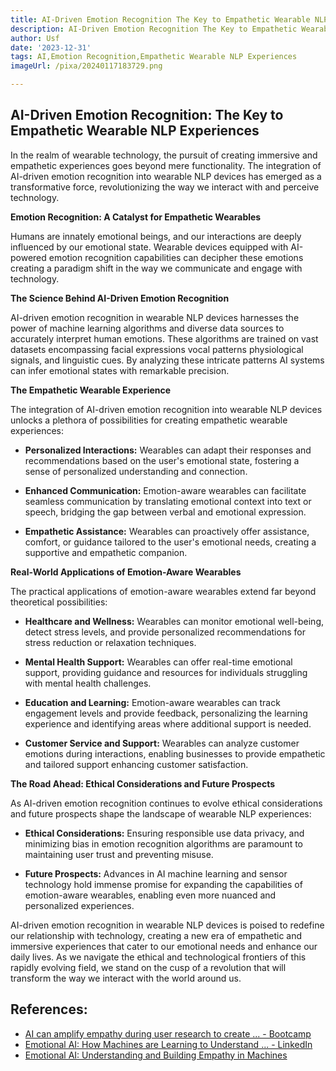 ```yaml
---
title: AI-Driven Emotion Recognition The Key to Empathetic Wearable NLP Experiences
description: AI-Driven Emotion Recognition The Key to Empathetic Wearable NLP Experiences
author: Usf
date: '2023-12-31'
tags: AI,Emotion Recognition,Empathetic Wearable NLP Experiences
imageUrl: /pixa/20240117183729.png

---
```

## AI-Driven Emotion  Recognition: The Key to Empathetic Wearable NLP Experiences

In the realm of wearable technology, the pursuit  of creating  immersive and empathetic experiences  goes beyond mere functionality. The integration of  AI-driven emotion recognition into wearable NLP  devices has  emerged as a transformative force, revolutionizing the way we interact with and perceive technology.

**Emotion  Recognition: A Catalyst for Empathetic Wearables**

Humans are innately  emotional beings,  and our interactions are  deeply influenced by our emotional state. Wearable devices equipped with AI-powered emotion recognition capabilities can decipher these emotions creating a paradigm shift in  the way we  communicate and engage with technology.

**The Science Behind AI-Driven Emotion Recognition**

AI-driven emotion recognition in wearable NLP devices harnesses the power of machine learning algorithms and diverse data sources to accurately interpret human emotions. These algorithms are trained on vast  datasets encompassing facial  expressions vocal  patterns physiological signals, and linguistic cues. By analyzing  these intricate patterns  AI systems can infer emotional  states with remarkable precision.

**The Empathetic Wearable Experience**

The  integration  of AI-driven  emotion recognition  into  wearable NLP  devices unlocks a plethora of possibilities for creating empathetic wearable experiences:

- **Personalized Interactions:**  Wearables can adapt their responses and recommendations based on the user's emotional state, fostering a sense of personalized understanding and connection.

-  **Enhanced Communication:** Emotion-aware wearables can facilitate seamless communication by translating emotional context into text or speech, bridging the gap between verbal and emotional expression.

- **Empathetic Assistance:** Wearables can  proactively offer assistance, comfort, or guidance tailored  to the user's emotional needs, creating a supportive and  empathetic companion.

**Real-World Applications of  Emotion-Aware Wearables**

The  practical  applications of emotion-aware wearables extend far beyond theoretical possibilities:

- **Healthcare and Wellness:** Wearables can monitor emotional well-being, detect stress levels, and provide personalized recommendations for  stress reduction or relaxation techniques.

- **Mental Health Support:** Wearables can offer real-time emotional support, providing guidance and  resources for individuals struggling with mental health challenges.

- **Education and Learning:** Emotion-aware wearables can track engagement levels and provide feedback, personalizing the learning experience and identifying areas where additional support is needed.

- **Customer Service and  Support:** Wearables can analyze customer emotions during interactions, enabling businesses to provide empathetic and tailored support enhancing customer satisfaction.

**The Road Ahead: Ethical  Considerations and Future Prospects**

As AI-driven emotion recognition continues to evolve ethical considerations and future prospects shape the  landscape of wearable NLP experiences:

- **Ethical Considerations:** Ensuring responsible use data privacy, and minimizing bias in emotion recognition algorithms are paramount to maintaining user trust and preventing misuse.

- **Future  Prospects:** Advances in AI machine learning  and sensor  technology hold  immense promise for expanding the capabilities  of emotion-aware wearables,  enabling even more  nuanced and personalized experiences.

AI-driven emotion recognition in wearable NLP devices is poised to redefine our  relationship with technology, creating a new era of empathetic and immersive  experiences that cater to our emotional needs and enhance our daily lives. As we navigate the ethical and technological frontiers of this rapidly evolving  field, we stand on the cusp of a revolution that will transform the way we interact with the world around us.

## References:
- [AI can amplify empathy during user research to create ... - Bootcamp](https://bootcamp.uxdesign.cc/ai-can-amplify-empathy-during-user-research-to-create-truly-exceptional-experiences-85d9a3a0c07)
- [Emotional AI: How Machines are Learning to Understand ... - LinkedIn](https://www.linkedin.com/pulse/emotional-ai-how-machines-learning-understand-respond-bron-)
- [Emotional AI: Understanding and Building Empathy in Machines](https://medium.com/aimonks/emotional-ai-understanding-and-building-empathy-in-machines-fd946558f943)
